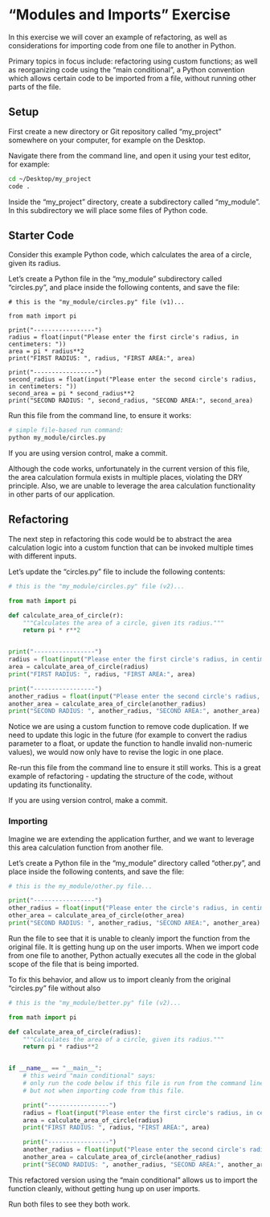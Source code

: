 # "Modules and Imports" Exercise

In this exercise we will cover an example of refactoring, as well as considerations for importing code from one file to another in Python.

Primary topics in focus include: refactoring using custom functions; as well as reorganizing code using the "main conditional", a Python convention which allows certain code to be imported from a file, without running other parts of the file.

## Setup

First create a new directory or Git repository called "my_project" somewhere on your computer, for example on the Desktop.

Navigate there from the command line, and open it using your test editor, for example:

```sh
cd ~/Desktop/my_project
code .
```

Inside the "my_project" directory, create a subdirectory called "my_module". In this subdirectory we will place some files of Python code.

## Starter Code


Consider this example Python code, which calculates the area of a circle, given its radius.

Let's create a Python file in the "my_module" subdirectory called "circles.py", and place inside the following contents, and save the file:


```.python
# this is the "my_module/circles.py" file (v1)...

from math import pi

print("-----------------")
radius = float(input("Please enter the first circle's radius, in centimeters: "))
area = pi * radius**2
print("FIRST RADIUS: ", radius, "FIRST AREA:", area)

print("-----------------")
second_radius = float(input("Please enter the second circle's radius, in centimeters: "))
second_area = pi * second_radius**2
print("SECOND RADIUS: ", second_radius, "SECOND AREA:", second_area)
```

Run this file from the command line, to ensure it works:

```sh
# simple file-based run command:
python my_module/circles.py
```

If you are using version control, make a commit.

Although the code works, unfortunately in the current version of this file, the area calculation formula exists in multiple places, violating the DRY principle. Also, we are unable to leverage the area calculation functionality in other parts of our application.


## Refactoring

The next step in refactoring this code would be to abstract the area calculation logic into a custom function that can be invoked multiple times with different inputs.

Let's update the "circles.py" file to include the following contents:

```python
# this is the "my_module/circles.py" file (v2)...

from math import pi

def calculate_area_of_circle(r):
    """Calculates the area of a circle, given its radius."""
    return pi * r**2


print("-----------------")
radius = float(input("Please enter the first circle's radius, in centimeters: "))
area = calculate_area_of_circle(radius)
print("FIRST RADIUS: ", radius, "FIRST AREA:", area)

print("-----------------")
another_radius = float(input("Please enter the second circle's radius, in centimeters: "))
another_area = calculate_area_of_circle(another_radius)
print("SECOND RADIUS: ", another_radius, "SECOND AREA:", another_area)
```

Notice we are using a custom function to remove code duplication. If we need to update this logic in the future (for example to convert the radius parameter to a float, or update the function to handle invalid non-numeric values), we would now only have to revise the logic in one place.


Re-run this file from the command line to ensure it still works. This is a great example of refactoring - updating the structure of the code, without updating its functionality.

If you are using version control, make a commit.

### Importing

Imagine we are extending the application further, and we want to leverage this area calculation function from another file.

Let's create a Python file in the "my_module" directory called "other.py", and place inside the following contents, and save the file:

```python
# this is the my_module/other.py file...

print("-----------------")
other_radius = float(input("Please enter the circle's radius, in centimeters: "))
other_area = calculate_area_of_circle(other_area)
print("SECOND RADIUS: ", another_radius, "SECOND AREA:", another_area)
```

Run the file to see that it is unable to cleanly import the function from the original file. It is getting hung up on the user imports. When we import code from one file to another, Python actually executes all the code in the global scope of the file that is being imported.

To fix this behavior, and allow us to import cleanly from the original "circles.py" file without also





```python
# this is the "my_module/better.py" file (v2)...

from math import pi

def calculate_area_of_circle(radius):
    """Calculates the area of a circle, given its radius."""
    return pi * radius**2


if __name__ == "__main__":
    # this weird "main conditional" says:
    # only run the code below if this file is run from the command line
    # but not when importing code from this file.

    print("-----------------")
    radius = float(input("Please enter the first circle's radius, in centimeters: "))
    area = calculate_area_of_circle(radius)
    print("FIRST RADIUS: ", radius, "FIRST AREA:", area)

    print("-----------------")
    another_radius = float(input("Please enter the second circle's radius, in centimeters: "))
    another_area = calculate_area_of_circle(another_radius)
    print("SECOND RADIUS: ", another_radius, "SECOND AREA:", another_area)

```

This refactored version using the "main conditional" allows us to import the function cleanly, without getting hung up on user imports.


Run both files to see they both work.
